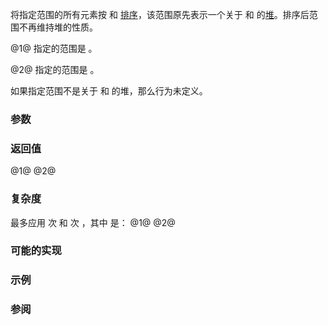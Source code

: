 {{cpp/ranges/title|sort_heap}}
{{cpp/algorithm/ranges/navbar}}
{{dcl begin}}
{{dcl header|algorithm}}
{{dcl h|调用签名}}
{{dcl|num=1|since=c++20|1=
template&lt; std::random_access_iterator I, std::sentinel_for&lt;I&gt; S,
          class Comp = ranges::less, class Proj = std::identity &gt;
    requires std::sortable&lt;I, Comp, Proj&gt;
constexpr I sort_heap( I first, S last, Comp comp = {}, Proj proj = {} );
}}
{{dcl|num=2|since=c++20|1=
template&lt; ranges::random_access_range R,
          class Comp = ranges::less, class Proj = std::identity &gt;
    requires std::sortable&lt;ranges::iterator_t&lt;R&gt;, Comp, Proj&gt;
constexpr ranges::borrowed_iterator_t&lt;R&gt;
    sort_heap( R&amp;&amp; r, Comp comp = {}, Proj proj = {} );
}}
{{dcl end}}

将指定范围的所有元素按 {{c|comp}} 和 {{c|proj}} [[cpp/algorithm#要求|排序]]，该范围原先表示一个关于 {{c|comp}} 和 {{c|proj}} 的[[cpp/algorithm#堆操作|堆]]。排序后范围不再维持堆的性质。

@1@ 指定的范围是 {{range|first|last}}。

@2@ 指定的范围是 {{c|r}}。

如果指定范围不是关于 {{c|comp}} 和 {{c|proj}} 的堆，那么行为未定义。

{{cpp/ranges/niebloid}}

===参数===
{{par begin}}
{{par range|3=要修改的|sentinel=yes}}
{{par|r|要修改的元素 {{lconcept|range}}}}
{{par|comp|应用到投影后元素的比较器}}
{{par|proj|应用到元素的投影}}
{{par end}}

===返回值===
@1@ {{c|last}}
@2@ {{c|ranges::end(r)}}

===复杂度===
最多应用 {{mathjax-or|\(\scriptsize 2N \cdot \log(N)\)|2N⋅log(N)}} 次 {{c|comp}} 和 {{mathjax-or|\(\scriptsize 4N \cdot \log(N)\)|4N⋅log(N)}} 次 {{c|proj}}，其中 {{mathjax-or|\(\scriptsize N \)|N}} 是：
@1@ {{c|ranges::distance(first, last)}}
@2@ {{c|ranges::distance(r)}}

===可能的实现===
{{eq fun|1=
struct sort_heap_fn
{
    template&lt;std::random_access_iterator I, std::sentinel_for&lt;I&gt; S,
             class Comp = ranges::less, class Proj = std::identity&gt;
        requires std::sortable&lt;I, Comp, Proj&gt;
    constexpr I operator()(I first, S last, Comp comp = {}, Proj proj = {}) const
    {
        auto ret{ranges::next(first, last)};
        for (auto last{ret}; first != last; --last)
            ranges::pop_heap(first, last, comp, proj);
        return ret;
    }
    
    template&lt;ranges::random_access_range R,
             class Comp = ranges::less, class Proj = std::identity&gt;
        requires std::sortable&lt;ranges::iterator_t&lt;R&gt;, Comp, Proj&gt;
    constexpr ranges::borrowed_iterator_t&lt;R&gt;
        operator()(R&amp;&amp; r, Comp comp = {}, Proj proj = {}) const
    {
        return (*this)(ranges::begin(r), ranges::end(r), std::move(comp), std::move(proj));
    }
};

inline constexpr sort_heap_fn sort_heap{};
}}

===示例===
{{example|code=
#include &lt;algorithm&gt;
#include &lt;array&gt;
#include &lt;iostream&gt;

void print(auto const&amp; rem, const auto&amp; v)
{
    std::cout &lt;&lt; rem;
    for (const auto i : v)
        std::cout &lt;&lt; i &lt;&lt; ' ';
    std::cout &lt;&lt; '\n';
}

int main()
{
    std::array v{3, 1, 4, 1, 5, 9};
    print("原数组：      ", v);
    
    std::ranges::make_heap(v);
    print("make_heap 后：", v);
    
    std::ranges::sort_heap(v);
    print("sort_heap 后：", v);
}
|output=
原数组：      3 1 4 1 5 9
make_heap 后：9 5 4 1 1 3
sort_heap 后：1 1 3 4 5 9
}}

===参阅===
{{dsc begin}}
{{dsc inc|cpp/algorithm/ranges/dsc is_heap}}
{{dsc inc|cpp/algorithm/ranges/dsc is_heap_until}}
{{dsc inc|cpp/algorithm/ranges/dsc make_heap}}
{{dsc inc|cpp/algorithm/ranges/dsc pop_heap}}
{{dsc inc|cpp/algorithm/ranges/dsc push_heap}}
{{dsc inc|cpp/algorithm/dsc sort_heap}}
{{dsc end}}

{{langlinks|de|en|es|fr|it|ja|pt|ru}}
